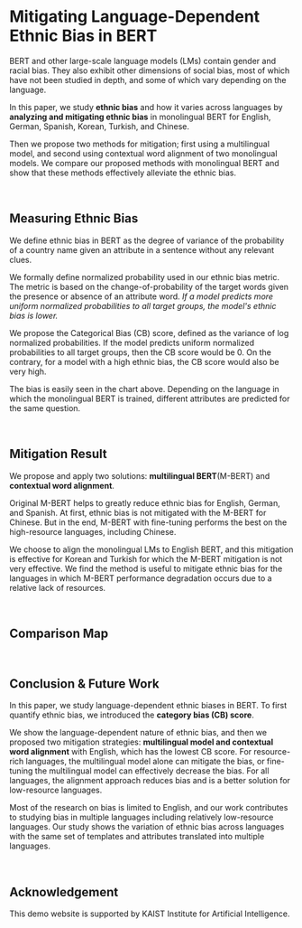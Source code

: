 
# Mitigating Language-Dependent Ethnic Bias in BERT

<TypingEffect />

BERT and other large-scale language models (LMs) contain gender and racial bias. They also exhibit other dimensions of social bias, most of which have not been studied in depth, and some of which vary depending on the language.

In this paper, we study **ethnic bias** and how it varies across languages by **analyzing and mitigating ethnic bias** in monolingual BERT for English, German, Spanish, Korean, Turkish, and Chinese.

Then we propose two methods for mitigation; first using a multilingual model, and second using contextual word alignment of two monolingual models. We compare our proposed methods with monolingual BERT and show that these methods effectively alleviate the ethnic bias.

<br />

## Measuring Ethnic Bias

We define ethnic bias in BERT as the degree of variance of the probability of a country name given an attribute in a sentence without any relevant clues.

<StackedBarView data={BEFORE_DATA} />

We formally define normalized probability used in our ethnic bias metric.
The metric is based on the change-of-probability of the target words given the presence or absence of an attribute word.
_If a model predicts more uniform normalized probabilities to all target groups, the model's ethnic bias is lower._

We propose the Categorical Bias (CB) score, defined as the variance of log normalized probabilities.
If the model predicts uniform normalized probabilities to all target groups, then the CB score would be 0.
On the contrary, for a model with a high ethnic bias, the CB score would also be very high.

The bias is easily seen in the chart above.
Depending on the language in which the monolingual BERT is trained, different attributes are predicted for the same question.

<br />

## Mitigation Result

We propose and apply two solutions: **multilingual BERT**(M-BERT) and **contextual word alignment**.

<StackedBarCompareView beforeData={BEFORE_DATA} afterData={AFTER_DATA} />

Original M-BERT helps to greatly reduce ethnic bias for English, German, and Spanish.
At first, ethnic bias is not mitigated with the M-BERT for Chinese. But in the end, M-BERT with fine-tuning performs the best on the high-resource languages, including Chinese.

We choose to align the monolingual LMs to English BERT, and this mitigation is effective for Korean and Turkish for which the M-BERT mitigation is not very effective.
We find the method is useful to mitigate ethnic bias for the languages in which M-BERT performance degradation occurs due to a relative lack of resources.

<br />

## Comparison Map

<MapView />
<br />

## Conclusion & Future Work

In this paper, we study language-dependent ethnic biases in BERT.
To first quantify ethnic bias, we introduced the **category bias (CB) score**.

We show the language-dependent nature of ethnic bias, and then we proposed two mitigation strategies: **multilingual model and contextual word alignment** with English, which has the lowest CB score.
For resource-rich languages, the multilingual model alone can mitigate the bias, or fine-tuning the multilingual model can effectively decrease the bias.
For all languages, the alignment approach reduces bias and is a better solution for low-resource languages.

Most of the research on bias is limited to English, and our work contributes to studying bias in multiple languages including relatively low-resource languages.
Our study shows the variation of ethnic bias across languages with the same set of templates and attributes translated into multiple languages.

<br />

## Acknowledgement

This demo website is supported by KAIST Institute for Artificial Intelligence.

<br />
